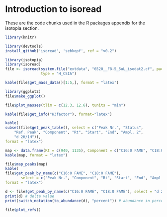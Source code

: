 # Introduction to isoread

These are the code chunks used in the R packages appendix for the isotopia section.

```r
library(knitr)
```


```r
library(devtools)
install_github('isoread', 'sebkopf', ref = "v0.2")
```

```r
library(isotopia)
library(isoread)
file <- isoread(system.file("extdata", "6520__F8-5_5uL_isodat2.cf", package="isoread"), 
                type = "H_CSIA")
```

```r
kable(file$get_mass_data()[1:5,], format = "latex")
```


```r
library(ggplot2)
file$make_ggplot()
```

```r
file$plot_masses(tlim = c(12.3, 12.6), tunits = "min")
```

```r
kable(file$get_info("H3factor"), format="latex")
```

```r
kable(
subset(file$get_peak_table(), select = c("Peak Nr.", "Status", 
    "Ref. Peak", "Component", "Rt", "Start", "End", "Ampl. 2", 
    "d 2H/1H")),
format = "latex")
```

```r
map <- data.frame(Rt = c(940, 1135), Component = c("C16:0 FAME", "C18:0 FAME"), stringsAsFactors=F)
kable(map, format = "latex")
```

```r
file$map_peaks(map)
kable(
file$get_peak_by_name(c("C16:0 FAME", "C18:0 FAME"), 
       select = c("Peak Nr.", "Component", "Rt", "Start", "End", "Ampl. 2", "d 2H/1H")),
format = "latex")
```

```r
d <- file$get_peak_by_name(c("C16:0 FAME", "C18:0 FAME"), select = "d 2H/1H")
print(d) # delta value
print(switch_notation(to_abundance(d), "percent")) # abundance in percent
```

```r
file$plot_refs()
```

